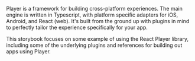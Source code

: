 
<Meta title="Welcome" />

Player is a framework for building cross-platform experiences. The main engine is written in Typescript, with platform specific adapters for iOS, Android, and React (web). It's built from the ground up with plugins in mind to perfectly tailor the experience specifically for your app.

This storybook focuses on some example of using the React Player library, including some of the underlying plugins and references for building out apps using Player.
